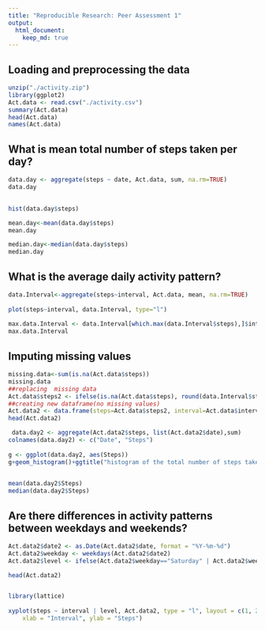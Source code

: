 ```yaml
---
title: "Reproducible Research: Peer Assessment 1"
output: 
  html_document:
    keep_md: true
---
```



## Loading and preprocessing the data
```r
unzip("./activity.zip")
library(ggplot2)
Act.data <- read.csv("./activity.csv")
summary(Act.data)
head(Act.data)
names(Act.data)


```

## What is mean total number of steps taken per day?

```r
data.day <- aggregate(steps ~ date, Act.data, sum, na.rm=TRUE)
data.day
 

hist(data.day$steps)

mean.day<-mean(data.day$steps)
mean.day

median.day<-median(data.day$steps)
median.day

```

## What is the average daily activity pattern?
```r
data.Interval<-aggregate(steps~interval, Act.data, mean, na.rm=TRUE)
 
plot(steps~interval, data.Interval, type="l")
 
max.data.Interval <- data.Interval[which.max(data.Interval$steps),]$interval
max.data.Interval


```


## Imputing missing values
```r

missing.data<-sum(is.na(Act.data$steps))
missing.data
##replacing  missing data 
Act.data$steps2 <- ifelse(is.na(Act.data$steps), round(data.Interval$steps[match(Act.data$interval, data.Interval$interval)],0), Act.data$steps)
##creating new dataframe(no missing values)
Act.data2 <- data.frame(steps=Act.data$steps2, interval=Act.data$interval, date=Act.data$date)
head(Act.data2)

 data.day2 <- aggregate(Act.data2$steps, list(Act.data2$date),sum)
colnames(data.day2) <- c("Date", "Steps")
 
g <- ggplot(data.day2, aes(Steps))
g+geom_histogram()+ggtitle("histogram of the total number of steps taken each day")+xlab("Steps")+ylab("Frequency")
 

mean(data.day2$Steps)
median(data.day2$Steps)

```


## Are there differences in activity patterns between weekdays and weekends?
```r


Act.data2$date2 <- as.Date(Act.data2$date, format = "%Y-%m-%d")
Act.data2$weekday <- weekdays(Act.data2$date2)
Act.data2$level <- ifelse(Act.data2$weekday=="Saturday" | Act.data2$weekday=="Sunday", yes="weekend",no="weekday")

head(Act.data2)


library(lattice)
 
xyplot(steps ~ interval | level, Act.data2, type = "l", layout = c(1, 2), 
    xlab = "Interval", ylab = "Steps")
 


```